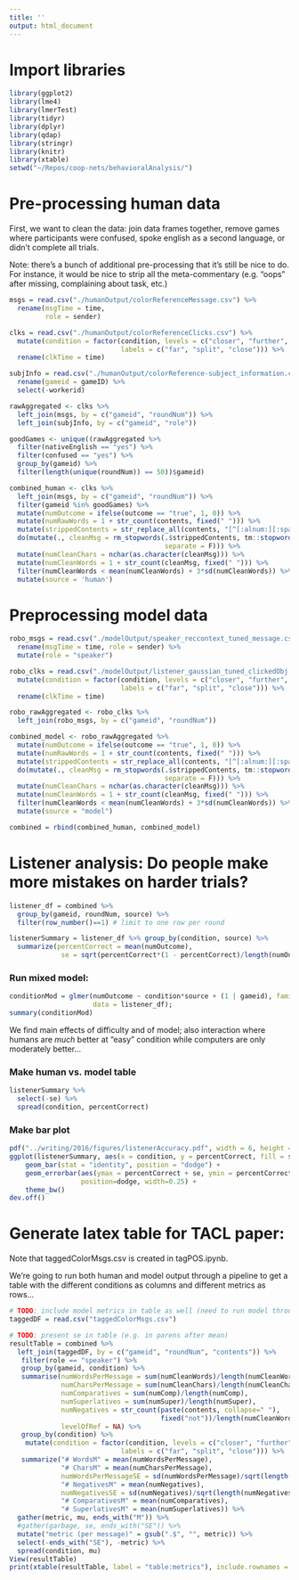 ```yaml
---
title: ''
output: html_document
---
```


# Import libraries

```r
library(ggplot2)
library(lme4)
library(lmerTest)
library(tidyr)
library(dplyr)
library(qdap)
library(stringr)
library(knitr)
library(xtable)
setwd("~/Repos/coop-nets/behavioralAnalysis/")
```

# Pre-processing human data

First, we want to clean the data: join data frames together, remove games where participants were confused, spoke english as a second language, or didn't complete all trials.

Note: there's a bunch of additional pre-processing that it's still be nice to do. For instance, it would be nice to strip all the meta-commentary (e.g. "oops" after missing, complaining about task, etc.)

```r
msgs = read.csv("./humanOutput/colorReferenceMessage.csv") %>%
  rename(msgTime = time, 
         role = sender)

clks = read.csv("./humanOutput/colorReferenceClicks.csv") %>%
  mutate(condition = factor(condition, levels = c("closer", "further", "equal"), 
                            labels = c("far", "split", "close"))) %>%
  rename(clkTime = time)

subjInfo = read.csv("./humanOutput/colorReference-subject_information.csv") %>%
  rename(gameid = gameID) %>%
  select(-workerid)

rawAggregated <- clks %>% 
  left_join(msgs, by = c("gameid", "roundNum")) %>%
  left_join(subjInfo, by = c("gameid", "role")) 

goodGames <- unique((rawAggregated %>% 
  filter(nativeEnglish == "yes") %>%
  filter(confused == "yes") %>%
  group_by(gameid) %>%
  filter(length(unique(roundNum)) == 50))$gameid)

combined_human <- clks %>%
  left_join(msgs, by = c("gameid", "roundNum")) %>%
  filter(gameid %in% goodGames) %>%
  mutate(numOutcome = ifelse(outcome == "true", 1, 0)) %>%
  mutate(numRawWords = 1 + str_count(contents, fixed(" "))) %>%
  mutate(strippedContents = str_replace_all(contents, "[^[:alnum:][:space:]']",' ')) %>%
  do(mutate(., cleanMsg = rm_stopwords(.$strippedContents, tm::stopwords("english"), 
                                       separate = F))) %>%
  mutate(numCleanChars = nchar(as.character(cleanMsg))) %>%
  mutate(numCleanWords = 1 + str_count(cleanMsg, fixed(" "))) %>%
  filter(numCleanWords < mean(numCleanWords) + 3*sd(numCleanWords)) %>%
  mutate(source = 'human')
```

# Preprocessing model data

```r
robo_msgs = read.csv("./modelOutput/speaker_reccontext_tuned_message.csv") %>%
  rename(msgTime = time, role = sender) %>%
  mutate(role = "speaker")

robo_clks = read.csv("./modelOutput/listener_gaussian_tuned_clickedObj.csv") %>%
  mutate(condition = factor(condition, levels = c("closer", "further", "equal"), 
                            labels = c("far", "split", "close"))) %>%
  rename(clkTime = time)

robo_rawAggregated <- robo_clks %>% 
  left_join(robo_msgs, by = c("gameid", "roundNum")) 

combined_model <- robo_rawAggregated %>%
  mutate(numOutcome = ifelse(outcome == "true", 1, 0)) %>%
  mutate(numRawWords = 1 + str_count(contents, fixed(" "))) %>%
  mutate(strippedContents = str_replace_all(contents, "[^[:alnum:][:space:]']",' ')) %>%
  do(mutate(., cleanMsg = rm_stopwords(.$strippedContents, tm::stopwords("english"), 
                                       separate = F))) %>%
  mutate(numCleanChars = nchar(as.character(cleanMsg))) %>%
  mutate(numCleanWords = 1 + str_count(cleanMsg, fixed(" "))) %>%
  filter(numCleanWords < mean(numCleanWords) + 3*sd(numCleanWords)) %>%
  mutate(source = "model")
```

```r
combined = rbind(combined_human, combined_model) 
```

# Listener analysis: Do people make more mistakes on harder trials?

```r
listener_df = combined %>% 
  group_by(gameid, roundNum, source) %>% 
  filter(row_number()==1) # limit to one row per round

listenerSummary = listener_df %>% group_by(condition, source) %>%
  summarize(percentCorrect = mean(numOutcome), 
             se = sqrt(percentCorrect*(1 - percentCorrect)/length(numOutcome))) 
```

### Run mixed model:

```r
conditionMod = glmer(numOutcome ~ condition*source + (1 | gameid), family = "binomial", 
                     data = listener_df);
summary(conditionMod)
```

We find main effects of difficulty and of model; also interaction where humans are *much* better at "easy" condition while computers are only moderately better...

### Make human vs. model table

```r
listenerSummary %>%
  select(-se) %>%
  spread(condition, percentCorrect)
```

### Make bar plot

```r
pdf("../writing/2016/figures/listenerAccuracy.pdf", width = 6, height = 3)
ggplot(listenerSummary, aes(x = condition, y = percentCorrect, fill = source)) +
    geom_bar(stat = "identity", position = "dodge") +
    geom_errorbar(aes(ymax = percentCorrect + se, ymin = percentCorrect - se), 
                  position=dodge, width=0.25) + 
    theme_bw()
dev.off()
```

# Generate latex table for TACL paper:

Note that taggedColorMsgs.csv is created in tagPOS.ipynb.

We're going to run both human and model output through a pipeline to get a table with the different conditions as columns and different metrics as rows... 

```r
# TODO: include model metrics in table as well (need to run model through ipynb)
taggedDF = read.csv("taggedColorMsgs.csv")

# TODO: present se in table (e.g. in parens after mean)
resultTable = combined %>% 
  left_join(taggedDF, by = c("gameid", "roundNum", "contents")) %>%
   filter(role == "speaker") %>%
   group_by(gameid, condition) %>%
   summarise(numWordsPerMessage = sum(numCleanWords)/length(numCleanWords),
             numCharsPerMessage = sum(numCleanChars)/length(numCleanChars),
             numComparatives = sum(numComp)/length(numComp),
             numSuperlatives = sum(numSuper)/length(numSuper),
             numNegatives = str_count(paste(contents, collapse=" "),
                                      fixed("not"))/length(numCleanWords),
             levelOfRef = NA) %>%
   group_by(condition) %>% 
    mutate(condition = factor(condition, levels = c("closer", "further", "equal"), 
                            labels = c("far", "split", "close"))) %>%
   summarize("# WordsM" = mean(numWordsPerMessage), 
             "# CharsM" = mean(numCharsPerMessage),
             numWordsPerMessageSE = sd(numWordsPerMessage)/sqrt(length(numWordsPerMessage)),
             "# NegativesM" = mean(numNegatives),
             numNegativesSE = sd(numNegatives)/sqrt(length(numNegatives)),
             "# ComparativesM" = mean(numComparatives),
             "# SuperlativesM" = mean(numSuperlatives)) %>%
  gather(metric, mu, ends_with("M")) %>%
  #gather(garbage, se, ends_with("SE")) %>%
  mutate("metric (per message)" = gsub(".$", "", metric)) %>%
  select(-ends_with("SE"), -metric) %>%
  spread(condition, mu)
View(resultTable)
print(xtable(resultTable, label = "table:metrics"), include.rownames = FALSE)
```

